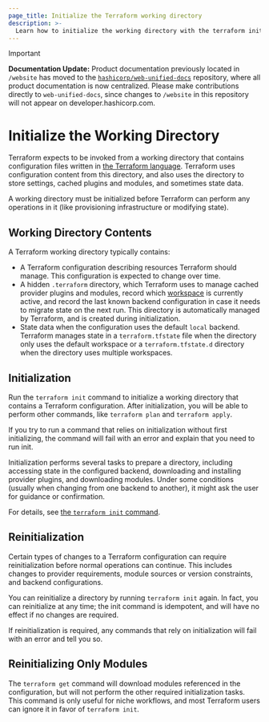 ```yaml
---
page_title: Initialize the Terraform working directory
description: >-
  Learn how to initialize the working directory with the terraform init command, which installs plugins and modules defined in the configuration and retrieves state data.  
---
```


> [!IMPORTANT]  
> **Documentation Update:** Product documentation previously located in `/website` has moved to the [`hashicorp/web-unified-docs`](https://github.com/hashicorp/web-unified-docs) repository, where all product documentation is now centralized. Please make contributions directly to `web-unified-docs`, since changes to `/website` in this repository will not appear on developer.hashicorp.com.

# Initialize the Working Directory

Terraform expects to be invoked from a working directory that contains
configuration files written in
[the Terraform language](/terraform/language). Terraform uses
configuration content from this directory, and also uses the directory to store
settings, cached plugins and modules, and sometimes state data.

A working directory must be initialized before Terraform can perform any
operations in it (like provisioning infrastructure or modifying state).

## Working Directory Contents

A Terraform working directory typically contains:

- A Terraform configuration describing resources Terraform should manage. This
  configuration is expected to change over time.
- A hidden `.terraform` directory, which Terraform uses to manage cached
  provider plugins and modules, record which
  [workspace](/terraform/cli/workspaces) is currently active, and
  record the last known backend configuration in case it needs to migrate state
  on the next run. This directory is automatically managed by Terraform, and is
  created during initialization.
- State data when the configuration uses the default `local` backend. Terraform manages state in a `terraform.tfstate` file when the directory only uses
  the default workspace or a `terraform.tfstate.d` directory when the directory
  uses multiple workspaces.

## Initialization

Run the `terraform init` command to initialize a working directory that contains
a Terraform configuration. After initialization, you will be able to perform
other commands, like `terraform plan` and `terraform apply`.

If you try to run a command that relies on initialization without first
initializing, the command will fail with an error and explain that you need to
run init.

Initialization performs several tasks to prepare a directory, including
accessing state in the configured backend, downloading and installing provider
plugins, and downloading modules. Under some conditions (usually when changing
from one backend to another), it might ask the user for guidance or
confirmation.

For details, see [the `terraform init` command](/terraform/cli/commands/init).

## Reinitialization

Certain types of changes to a Terraform configuration can require
reinitialization before normal operations can continue. This includes changes to
provider requirements, module sources or version constraints, and backend
configurations.

You can reinitialize a directory by running `terraform init` again. In fact, you
can reinitialize at any time; the init command is idempotent, and will have no
effect if no changes are required.

If reinitialization is required, any commands that rely on initialization will
fail with an error and tell you so.

## Reinitializing Only Modules

The `terraform get` command will download modules referenced in the
configuration, but will not perform the other required initialization tasks.
This command is only useful for niche workflows, and most Terraform users can
ignore it in favor of `terraform init`.
